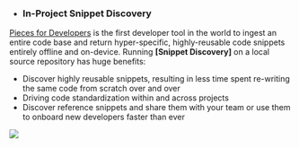 - ### In-Project Snippet Discovery
[Pieces for Developers]( {{links.website.home}} ) is the first developer tool in the world to ingest an entire code base and return hyper-specific, highly-reusable code snippets entirely offline and on-device.
Running **[Snippet Discovery]** on a local source repository has huge benefits:
  - Discover highly reusable snippets, resulting in less time spent re-writing the same code from scratch over and over
  - Driving code standardization within and across projects
  - Discover reference snippets and share them with your team or use them to onboard new developers faster than ever


![](https://storage.googleapis.com/pieces_static_resources/vs_code_marketplace/GIFs/SNIPPET_DISCOVERY_VS_CODE_MIN)

